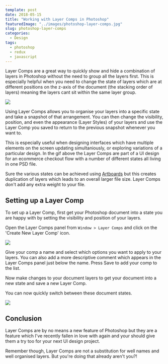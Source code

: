 ```yaml
---
template: post
date: 2018-05-15
title: "Working with Layer Comps in Photoshop"
featuredImage: "../images/photoshop-layer-comps.jpg"
slug: photoshop-layer-comps
categories:
  - Design
tags:
  - photoshop
  - redux
  - javascript
---
```


Layer Comps are a great way to quickly show and hide a combination of layers in Photoshop without the need to group all the layers first. This is especially helpful when you need to change the state of layers which are at different positions on the z-axis of the document (the stacking order of layers) meaning the layers cant sit within the same layer group.

![](../images/posts/switching-layer-comps.gif)

Using Layer Comps allows you to organise your layers into a specific state and take a snapshot of that arrangement. You can then change the visibility, position, and even the appearance (Layer Styles) of your layers and use the Layer Comp you saved to return to the previous snapshot whenever you want to.

This is especially useful when designing interfaces which have multiple elements on the screen updating simultaniously, or exploring variations of a particular design. In the gif above the Layer Comps are part of a UI design for an ecommerce checkout flow with a number of different states all living in one PSD file.

Sure the various states can be achieved using [Artboards](https://helpx.adobe.com/photoshop/using/artboards.html) but this creates duplication of layers which leads to an overall larger file size. Layer Comps don't add any extra weight to your file.

## Setting up a Layer Comp

To set up a Layer Comp, first get your Photoshop document into a state you are happy with by setting the visibility and position of your layers.

Open the Layer Comps panel from `Window > Layer Comps` and click on the 'Create New Layer Comp' icon.

![](../images/posts/new-layer-comp.png)

Give your comp a name and select which options you want to apply to your layers. You can also add a more descriptive comment which appears in the Layer Comps panel just below the name. Press Save to add your comp to the list.

Now make changes to your document layers to get your document into a new state and save a new Layer Comp.

You can now quickly switch between these document states.

![](../images/posts/create-new-comp.gif)

## Conclusion

Layer Comps are by no means a new feature of Photoshop but they are a feature which I've recently fallen in love with again and your should give them a try too for your next UI design project.

Remember though, Layer Comps are not a substitution for well names and well organised layers. But you're doing that already aren't you?!
